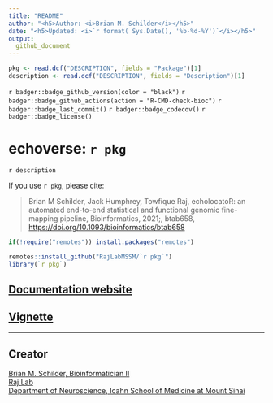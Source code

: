 ```yaml
---
title: "README"
author: "<h5>Author: <i>Brian M. Schilder</i></h5>" 
date: "<h5>Updated: <i>`r format( Sys.Date(), '%b-%d-%Y')`</i></h5>"
output:
  github_document
---
```


```r
pkg <- read.dcf("DESCRIPTION", fields = "Package")[1]
description <- read.dcf("DESCRIPTION", fields = "Description")[1]
```


<!-- badges: start -->
`r badger::badge_github_version(color = "black")` 
`r badger::badge_github_actions(action = "R-CMD-check-bioc")`
`r badger::badge_last_commit()`
`r badger::badge_codecov()` 
`r badger::badge_license()` 
<!-- badges: end -->

# echoverse: ``r pkg`` 

`r description`

If you use ``r pkg``, please cite: 

> Brian M Schilder, Jack Humphrey, Towfique Raj, echolocatoR: an automated end-to-end statistical and functional genomic fine-mapping pipeline, Bioinformatics, 2021;, btab658, [https://doi.org/10.1093/bioinformatics/btab658](https://doi.org/10.1093/bioinformatics/btab658)


```R
if(!require("remotes")) install.packages("remotes")

remotes::install_github("RajLabMSSM/`r pkg`")
library(`r pkg`)
```


## [Documentation website](https://rajlabmssm.github.io/`r pkg`)
## [Vignette](https://rajlabmssm.github.io/`r pkg`/articles/`r pkg`) 
<hr>

## Creator

<a href="https://bschilder.github.io/BMSchilder/" target="_blank">Brian
M. Schilder, Bioinformatician II</a>  
<a href="https://rajlab.org" target="_blank">Raj Lab</a>  
<a href="https://icahn.mssm.edu/about/departments/neuroscience" target="_blank">Department
of Neuroscience, Icahn School of Medicine at Mount Sinai</a>  
